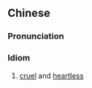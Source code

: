 {{also|残暴不仁}}
==Chinese==
{{zh-forms|s=残暴不仁|type=22}}

===Pronunciation===
{{zh-pron
|m=cánbào 不rén
|c=caan4 bou6 bat1 jan4
|cat=id
}}

===Idiom===
{{zh-idiom}}

# [[cruel]] and [[heartless]]
